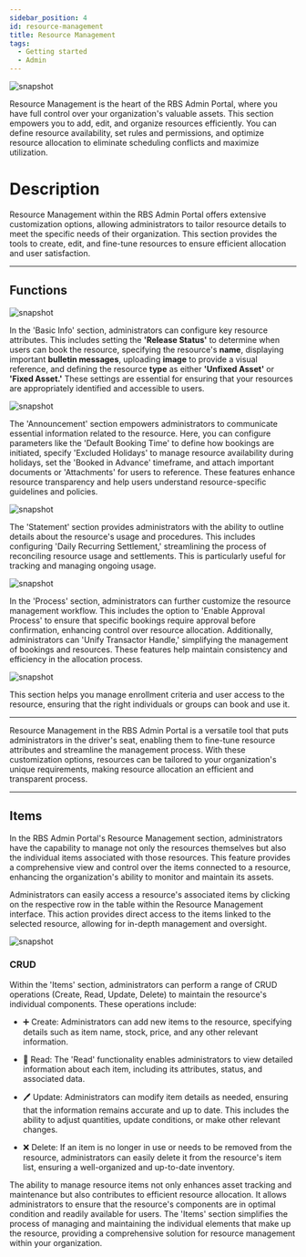 ---
sidebar_position: 4
id: resource-management
title: Resource Management
tags:
  - Getting started
  - Admin
---




<BrowserWindow url={url}>

![snapshot](../assets/admin/resource-management.png)

</BrowserWindow>

Resource Management is the heart of the RBS Admin Portal, where you have full control over your organization's valuable assets. This section empowers you to add, edit, and organize resources efficiently. You can define resource availability, set rules and permissions, and optimize resource allocation to eliminate scheduling conflicts and maximize utilization.

# Description

Resource Management within the RBS Admin Portal offers extensive customization options, allowing administrators to tailor resource details to meet the specific needs of their organization. This section provides the tools to create, edit, and fine-tune resources to ensure efficient allocation and user satisfaction.

---

## Functions

<Tabs>
  <TabItem value="basic" label="Basic Info" default>

<BrowserWindow url={url}>

![snapshot](../assets/admin/resource-management-basic.png)

</BrowserWindow>

In the 'Basic Info' section, administrators can configure key resource attributes. This includes setting the **'Release Status'** to determine when users can book the resource, specifying the resource's **name**, displaying important **bulletin messages**, uploading **image** to provide a visual reference, and defining the resource **type** as either **'Unfixed Asset'** or **'Fixed Asset.'** These settings are essential for ensuring that your resources are appropriately identified and accessible to users.

  </TabItem>
  <TabItem value="announcement" label="Announcement">

  <BrowserWindow url={url}>

![snapshot](../assets/admin/resource-management-announcement.png)

</BrowserWindow>

The 'Announcement' section empowers administrators to communicate essential information related to the resource. Here, you can configure parameters like the 'Default Booking Time' to define how bookings are initiated, specify 'Excluded Holidays' to manage resource availability during holidays, set the 'Booked in Advance' timeframe, and attach important documents or 'Attachments' for users to reference. These features enhance resource transparency and help users understand resource-specific guidelines and policies.

  </TabItem>
    <TabItem value="statement" label="Statement">

<BrowserWindow url={url}>

![snapshot](../assets/admin/resource-management-statement.png)

</BrowserWindow>

The 'Statement' section provides administrators with the ability to outline details about the resource's usage and procedures. This includes configuring 'Daily Recurring Settlement,' streamlining the process of reconciling resource usage and settlements. This is particularly useful for tracking and managing ongoing usage.

  </TabItem>
    <TabItem value="process" label="Process">

<BrowserWindow url={url}>

![snapshot](../assets/admin/resource-management-process.png)

</BrowserWindow>

In the 'Process' section, administrators can further customize the resource management workflow. This includes the option to 'Enable Approval Process' to ensure that specific bookings require approval before confirmation, enhancing control over resource allocation. Additionally, administrators can 'Unify Transactor Handle,' simplifying the management of bookings and resources. These features help maintain consistency and efficiency in the allocation process.

  </TabItem>
    <TabItem value="identity" label="Enroll Identity">

<BrowserWindow url={url}>

![snapshot](../assets/admin/resource-management-identity.png)

</BrowserWindow>

This section helps you manage enrollment criteria and user access to the resource, ensuring that the right individuals or groups can book and use it.

  </TabItem>
</Tabs>

---

Resource Management in the RBS Admin Portal is a versatile tool that puts administrators in the driver's seat, enabling them to fine-tune resource attributes and streamline the management process. With these customization options, resources can be tailored to your organization's unique requirements, making resource allocation an efficient and transparent process.

---

## Items

In the RBS Admin Portal's Resource Management section, administrators have the capability to manage not only the resources themselves but also the individual items associated with those resources. This feature provides a comprehensive view and control over the items connected to a resource, enhancing the organization's ability to monitor and maintain its assets.

Administrators can easily access a resource's associated items by clicking on the respective row in the table within the Resource Management interface. This action provides direct access to the items linked to the selected resource, allowing for in-depth management and oversight.

<BrowserWindow url={url}>

![snapshot](../assets/admin/resource-management-items.png)

</BrowserWindow>

### CRUD

Within the 'Items' section, administrators can perform a range of CRUD operations (Create, Read, Update, Delete) to maintain the resource's individual components. These operations include:

- ➕ Create: Administrators can add new items to the resource, specifying details such as item name, stock, price, and any other relevant information.

- 👀 Read: The 'Read' functionality enables administrators to view detailed information about each item, including its attributes, status, and associated data.

- 🖊️ Update: Administrators can modify item details as needed, ensuring that the information remains accurate and up to date. This includes the ability to adjust quantities, update conditions, or make other relevant changes.

- ❌ Delete: If an item is no longer in use or needs to be removed from the resource, administrators can easily delete it from the resource's item list, ensuring a well-organized and up-to-date inventory.

The ability to manage resource items not only enhances asset tracking and maintenance but also contributes to efficient resource allocation. It allows administrators to ensure that the resource's components are in optimal condition and readily available for users. The 'Items' section simplifies the process of managing and maintaining the individual elements that make up the resource, providing a comprehensive solution for resource management within your organization.
